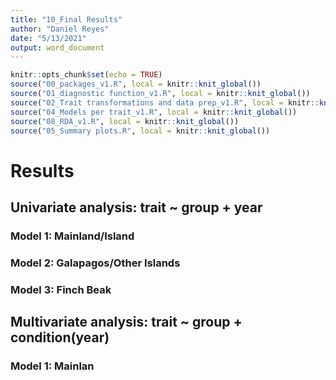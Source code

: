 ```yaml
---
title: "10_Final Results"
author: "Daniel Reyes"
date: "5/13/2021"
output: word_document
---
```


```r
knitr::opts_chunk$set(echo = TRUE)
source("00_packages_v1.R", local = knitr::knit_global())
source("01_diagnostic function_v1.R", local = knitr::knit_global())
source("02_Trait transformations and data prep_v1.R", local = knitr::knit_global())
source("04_Models per trait_v1.R", local = knitr::knit_global())
source("08_RDA_v1.R", local = knitr::knit_global())
source("05_Summary plots.R", local = knitr::knit_global())
```

# Results

## Univariate analysis: trait ~ group + year

### Model 1: Mainland/Island

### Model 2: Galapagos/Other Islands

### Model 3: Finch Beak

## Multivariate analysis: trait ~ group + condition(year)

### Model 1: Mainlan